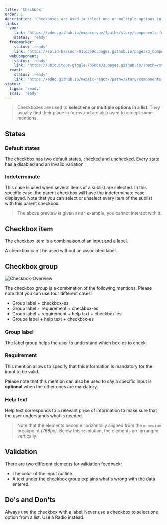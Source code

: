 ```yaml
---
title: 'Checkbox'
order: 1
description: 'Checkboxes are used to select one or multiple options in a list. They usually find their place in forms and are also used to accept some mentions'
links:
  vue:
    link: 'https://adeo.github.io/mozaic-vue/?path=/story/components-form-mcheckbox'
    status: 'ready'
  freemarker:
    status: 'ready'
    link: 'https://solid-bassoon-011c369c.pages.github.io/pages/3_Components/form/checkbox/'
  webComponent:
    status: 'ready'
    link: 'https://ubiquitous-giggle-7b5b6e33.pages.github.io/?path=/story/components-checkbox'
  react:
    status: 'ready'
    link: 'https://adeo.github.io/mozaic-react/?path=/story/components-checkbox'
status:
  figma: 'ready'
  scss: 'ready'
---
```


> Checkboxes are used to **select one or multiple options in a list**. They usually find their place in forms and are also used to accept some mentions.

<Preview path="intro" nude />

## States

### Default states

The checkbox has two default states, checked and unchecked. Every state has a disabled and an invalid variation.


### Indeterminate

This case is used when several items of a sublist are selected. In this specific case, the parent checkbox will have the indeterminate case displayed. Note that you can select or unselect every item of the sublist with this parent checkbox.

<Preview path="group-indeterminate" nude />

> The above preview is given as an example, you cannot interact with it.

## Checkbox item

The checkbox item is a combinaison of an input and a label.

<Highlight theme="warning">

A checkbox can't be used without an associated label.

</Highlight>

## Checkbox group

![Checkbox-Overview](Checkbox-Overview.png)

The checkbox group is a combination of the following mentions. Please note that you can use four different cases:

- Group label + checkbox-es
- Group label + requirement + checkbox-es
- Group label + requirement + help text + checkbox-es
- Groupe label + help text + checkbox-es

### Group label

The label group helps the user to understand which box-es to check.

<Preview path="group-help-text" nude />

### Requirement

This mention allows to specify that this information is mandatory for the input to be valid.

<Highlight theme="tips">

Please note that this mention can also be used to say a specific input is **optional** when the other ones are mandatory.

</Highlight>

### Help text

Help text corresponds to a relevant piece of information to make sure that the user understands what is needed.

> Note that the elements become horizontally aligned from the `m-medium` breakpoint _(768px)_. Below this resolution, the elements are arranged vertically.

## Validation

There are two different elements for validation feedback:

- The color of the input outline.
- A text under the checkbox group explains what's wrong with the data entered.

<Preview path="group-invalid-light" nude />

## Do's and Don'ts

<HintItem>Always use the checkbox with a label.</HintItem>
<HintItem dont>
  Never use a checkbox to select one option from a list. Use a Radio instead.
</HintItem>
